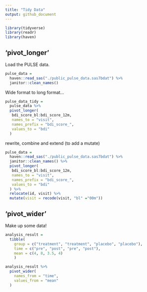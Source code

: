 ```yaml
---
title: "Tidy Data"
output: github_document
---
```


```r
library(tidyverse)
library(readr)
library(haven)
```

## 'pivot_longer'

Load the PULSE data.

```r
pulse_data = 
  haven::read_sas("./public_pulse_data.sas7bdat") %>% 
  janitor::clean_names()
```

Wide format to long format...

```r
pulse_data_tidy =
  pulse_data %>% 
  pivot_longer(
   bdi_score_bl:bdi_score_12m,
   names_to = "visit",
   names_prefix = "bdi_score_",
   values_to = "bdi"
  )
```

rewrite, combine and extend (to add a mutate)

```r
pulse_data = 
  haven::read_sas("./public_pulse_data.sas7bdat") %>% 
  janitor::clean_names() %>% 
  pivot_longer(
   bdi_score_bl:bdi_score_12m,
   names_to = "visit",
   names_prefix = "bdi_score_",
   values_to = "bdi"
  ) %>% 
  relocate(id, visit) %>% 
  mutate(visit = recode(visit, "bl" ="00m"))
```


## 'pivot_wider'

Make up some data!

```r
analysis_result =
  tibble(
    group = c("treatment", "treatment", "placebo", "placebo"),
    time = c("pre", "post", "pre", "post"),
    mean = c(4, 8, 3.5, 4)
    )

analysis_result %>% 
  pivot_wider(
    names_from = "time",
    values_from = "mean"
  )
```



